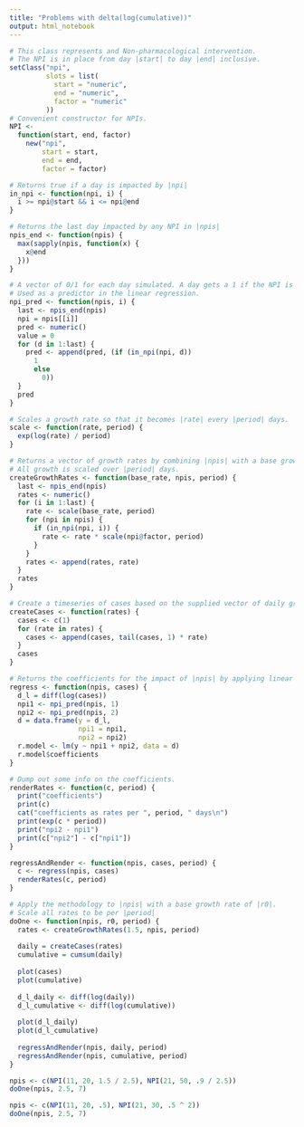 ```yaml
---
title: "Problems with delta(log(cumulative))"
output: html_notebook
---
```


```r
# This class represents and Non-pharmacological intervention.
# The NPI is in place from day |start| to day |end| inclusive.
setClass("npi",
         slots = list(
           start = "numeric",
           end = "numeric",
           factor = "numeric"
         ))
# Convenient constructor for NPIs.
NPI <-
  function(start, end, factor)
    new("npi",
        start = start,
        end = end,
        factor = factor)

# Returns true if a day is impacted by |npi|
in_npi <- function(npi, i) {
  i >= npi@start && i <= npi@end
}

# Returns the last day impacted by any NPI in |npis|
npis_end <- function(npis) {
  max(sapply(npis, function(x) {
    x@end
  }))
}

# A vector of 0/1 for each day simulated. A day gets a 1 if the NPI is active on that day, 0 otherwise.
# Used as a predictor in the linear regression.
npi_pred <- function(npis, i) {
  last <- npis_end(npis)
  npi = npis[[i]]
  pred <- numeric()
  value = 0
  for (d in 1:last) {
    pred <- append(pred, (if (in_npi(npi, d))
      1
      else
        0))
  }
  pred
}

# Scales a growth rate so that it becomes |rate| every |period| days.
scale <- function(rate, period) {
  exp(log(rate) / period)
}

# Returns a vector of growth rates by combining |npis| with a base growth rate.
# All growth is scaled over |period| days.
createGrowthRates <- function(base_rate, npis, period) {
  last <- npis_end(npis)
  rates <- numeric()
  for (i in 1:last) {
    rate <- scale(base_rate, period)
    for (npi in npis) {
      if (in_npi(npi, i)) {
        rate <- rate * scale(npi@factor, period)
      }
    }
    rates <- append(rates, rate)
  }
  rates
}

# Create a timeseries of cases based on the supplied vector of daily growth rates.
createCases <- function(rates) {
  cases <- c(1)
  for (rate in rates) {
    cases <- append(cases, tail(cases, 1) * rate)
  }
  cases
}

# Returns the coefficients for the impact of |npis| by applying linear regression to diff(log(|cases|)).
regress <- function(npis, cases) {
  d_l = diff(log(cases))
  npi1 <- npi_pred(npis, 1)
  npi2 <- npi_pred(npis, 2)
  d = data.frame(y = d_l,
                 npi1 = npi1,
                 npi2 = npi2)
  r.model <- lm(y ~ npi1 + npi2, data = d)
  r.model$coefficients
}

# Dump out some info on the coefficients.
renderRates <- function(c, period) {
  print("coefficients")
  print(c)
  cat("coefficients as rates per ", period, " days\n")
  print(exp(c * period))
  print("npi2 - npi1")
  print(c["npi2"] - c["npi1"])
}

regressAndRender <- function(npis, cases, period) {
  c <- regress(npis, cases)
  renderRates(c, period)
}

# Apply the methodology to |npis| with a base growth rate of |r0|.
# Scale all rates to be per |period|
doOne <- function(npis, r0, period) {
  rates <- createGrowthRates(1.5, npis, period)
  
  daily = createCases(rates)
  cumulative = cumsum(daily)
  
  plot(cases)
  plot(cumulative)
  
  d_l_daily <- diff(log(daily))
  d_l_cumulative <- diff(log(cumulative))
  
  plot(d_l_daily)
  plot(d_l_cumulative)
  
  regressAndRender(npis, daily, period)
  regressAndRender(npis, cumulative, period)
}

npis <- c(NPI(11, 20, 1.5 / 2.5), NPI(21, 50, .9 / 2.5))
doOne(npis, 2.5, 7)

npis <- c(NPI(11, 20, .5), NPI(21, 30, .5 ^ 2))
doOne(npis, 2.5, 7)

```
